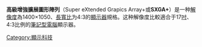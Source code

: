 {{NoteTA
|G1=IT
}}
{{unreferenced|time=2011-11-02T04:11:45+00:00}}
'''高級增強擴展圖形陣列'''（Super eXtended Grapics Array+或'''SXGA+'''）是一种[[解像度|解像度]]為1400×1050、[[長寬比|長寬比]]为4:3的[[顯示器|顯示器]]規格。这种解像度比較適合于17[[吋|吋]]、4:3比例的[[筆記型電腦|筆記型電腦]]顯示器。

{{电脑显示标准}}

[[Category:顯示科技|Category:顯示科技]]
